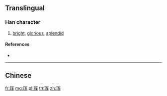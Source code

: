 {{character info/new}}
{{also|琿}}
==Translingual==

===Han character===
{{Han char|rn=96|rad=玉|as=06|sn=10|four=|canj=MGBKQ}}

# [[bright]], [[glorious]], [[splendid]]

====References====
* {{Han ref|kx=0732.021|hdz=21114.020|uh=73F2|ud=29682}}

----

==Chinese==
{{zh-see|琿}}

[[fr:珲]]
[[mg:珲]]
[[pl:珲]]
[[th:珲]]
[[zh:珲]]